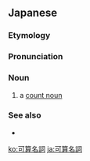 ==Japanese==
{{DEFAULTSORT:かさんめいし}}
{{wikipedia|lang=ja}}
{{ja-kanjitab|か|さん|めい|し|yomi=o}}

===Etymology===
{{com|ja|可算|名詞|tr1=kasan|tr2=meishi|t1=[[countable]]|t2=[[noun]]}}

===Pronunciation===
{{ja-pron|かさん めいし|y=ko|acc=4}}

===Noun===
{{ja-noun|かさん めいし}}

# a [[count noun]]

===See also===
* {{ja-r|不%可%算%名%詞|ふ%か%さん% めい%し|[[mass noun]]}}

{{C|ja|Nouns}}
[[ko:可算名詞]]
[[ja:可算名詞]]